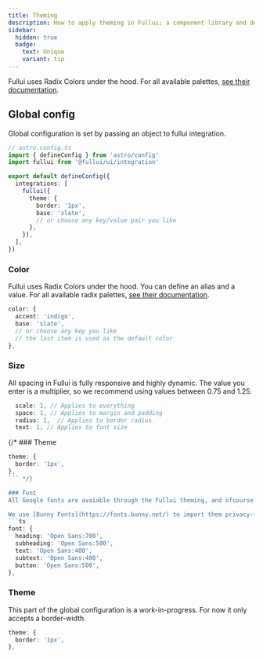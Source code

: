 ```yaml
---
title: Theming
description: How to apply theming in Fullui; a component library and design system built for Astro.
sidebar:
  hidden: true
  badge:
    text: Unique
    variant: tip
---
```


Fullui uses Radix Colors under the hood. For all available palettes, [see their documentation](https://www.radix-ui.com/colors).

## Global config
Global configuration is set by passing an object to fullui integration.

```ts
// astro.config.ts
import { defineConfig } from 'astro/config'
import fullui from '@fullui/ui/integration'

export default defineConfig({
  integrations: [
    fullui({
      theme: {
        border: '1px',
        base: 'slate',
        // or choose any key/value pair you like
      },
    }),
  ],
})
```


### Color
Fullui uses Radix Colors under the hood. You can define an alias and a value. For all available radix palettes, [see their documentation](https://www.radix-ui.com/colors).
```ts
color: {
  accent: 'indigo',
  base: 'slate',
  // or choose any key you like
  // the last item is used as the default color
}, 
```

### Size
All spacing in Fullui is fully responsive and highly dynamic. The value you enter is a multiplier, so we recommend using values between 0.75 and 1.25.

```ts
  scale: 1, // Applies to everything
  space: 1, // Applies to margin and padding
  radius: 1,  // Applies to border radius
  text: 1, // Applies to font size
```
{/* ### Theme

```ts
theme: {
  border: '1px',
},  
``` */}

### Font
All Google fonts are avaiable through the Fullui theming, and ofcourse others can be configured through regular css.

We use [Bunny Fonts](https://fonts.bunny.net/) to import them privacy-friendly and fast. 
```ts
font: {
  heading: 'Open Sans:700',
  subheading: 'Open Sans:500',
  text: 'Open Sans:400',
  subtext: 'Open Sans:400',
  button: 'Open Sans:500',
},    
```

### Theme
This part of the global configuration is a work-in-progress. For now it only accepts a border-width.

```ts
theme: {
  border: '1px',
},    
```
